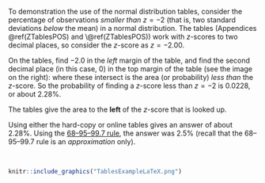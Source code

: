 
:::::: {.cols data-latex=""}

::: {.col data-latex="{0.68\textwidth}"}


To demonstration the use of the normal distribution tables, consider the percentage of observations *smaller than* $z = -2$  (that is, two standard deviations *below* the mean) in a normal distribution.
The tables (Appendices \@ref(ZTablesPOS) and \\@ref(ZTablesPOS)) work with $z$-scores to two decimal places, so consider the $z$-score as $z = -2.00$.
\medskip

On the tables, find $-2.0$ in the *left* margin of the table, and find the second decimal place (in this case, 0) in the top margin of the table (see the image on the right): where these intersect is the area (or probability) *less than* the $z$-score.
So the probability of finding a $z$-score less than $z = -2$ is 0.0228, or about 2.28\%.


::: {.importantBox .important data-latex="{iconmonstr-warning-8-240.png}"}
The tables give the area to the **left** of the $z$-score that is looked up.
:::

Using either the hard-copy or online tables gives an answer of about $2.28$%.
Using the [68--95--99.7 rule](#def:EmpiricalRule), the answer was $2.5$% (recall that the 68--95--99.7 rule is an *approximation* only).


:::

::: {.col data-latex="{0.07\textwidth}"}
\ 
<!-- an empty Div (with a white space), serving as
a column separator -->
:::

::: {.col data-latex="{0.22\textwidth}"}

```r
knitr::include_graphics("TablesExampleLaTeX.png")
```



:::
::::::


